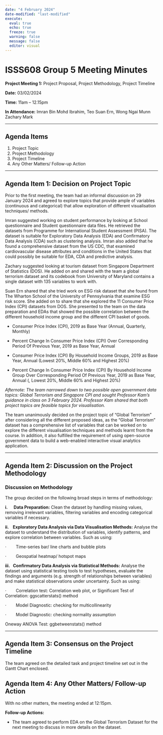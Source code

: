 ```yaml
---
date: "4 February 2024"
date-modified: "last-modified"
execute: 
  eval: true
  echo: true
  freeze: true
  warning: false
  message: false
  editor: visual
---
```


# ISSS608 Group 5 Meeting Minutes

**Project Meeting 1:** Project Proposal, Project Methodology, Project Timeline

**Date:** 03/02/2024

**Time:** 11am – 12.15pm

**In Attendance:** Imran Bin Mohd Ibrahim, Teo Suan Ern, Wong Ngai Munn Zachary Mark

------------------------------------------------------------------------

## Agenda Items

1.  Project Topic
2.  Project Methodology
3.  Project Timeline
4.  Any Other Matters/ Follow-up Action

------------------------------------------------------------------------

## Agenda Item 1: Decision on Project Topic

Prior to the first meeting, the team had an informal discussion on 29 January 2024 and agreed to explore topics that provide ample of variables (continuous and categorical) that allow exploration of different visualisation techniques/ methods.

Imran suggested working on student performance by looking at School questionnaire and Student questionnaire data files. He retrieved the datasets from Programme for International Student Assessment (PISA). The dataset is suitable for Exploratory Data Analysis (EDA) and Confirmatory Data Analysis (CDA) such as clustering analysis. Imran also added that he found a comprehensive dataset from the US CDC, that examined cardiovascular disease attributes and conditions in the United States that could possibly be suitable for EDA, CDA and predictive analysis.

Zachary suggested looking at tourism dataset from Singapore Department of Statistics (DOS). He added on and shared with the team a global terrorism dataset and its codebook from University of Maryland contains a single dataset with 135 variables to work with.

Suan Ern shared that she tried work on ESG risk dataset that she found from The Wharton School of the University of Pennsylvania that examine ESG risk score. She added on to share that she explored the 11 Consumer Price Index (CPI) datasets from DOS. She presented to the team on the data preparation and EDAs that showed the possible correlation between the different household income group and the different CPI basket of goods.

-   Consumer Price Index (CPI), 2019 as Base Year (Annual, Quarterly, Monthly)

-   Percent Change In Consumer Price Index (CPI) Over Corresponding Period Of Previous Year, 2019 as Base Year, Annual

-   Consumer Price Index (CPI) By Household Income Groups, 2019 as Base Year, Annual (Lowest 20%, Middle 60% and Highest 20%)

-   Percent Change In Consumer Price Index (CPI) By Household Income Group Over Corresponding Period Of Previous Year, 2019 as Base Year, Annual (, Lowest 20%, Middle 60% and Highest 20%)

*Afternote: The team narrowed down to two possible open government data topics: Global Terrorism and Singapore CPI and sought Professor Kam’s guidance in class on 3 February 2024. Professor Kam shared that both project topics are feasible topics for visualisation.*

The team unanimously decided on the project topic of “Global Terrorism” after considering all the different proposed ideas, as the “Global Terrorism” dataset has a comprehensive list of variables that can be worked on to explore the different visualisation techniques and methods learnt from the course. In addition, it also fulfilled the requirement of using open-source government data to build a web-enabled interactive visual analytics application.

------------------------------------------------------------------------

## Agenda Item 2: Discussion on the Project Methodology

### Discussion on Methodology

The group decided on the following broad steps in terms of methodology:

**i.      Data Preparation:** Clean the dataset by handling missing values, removing irrelevant variables, filtering variables and encoding categorical variables if necessary.

**ii.    Exploratory Data Analysis via Data Visualisation Methods:** Analyse the dataset to understand the distribution of variables, identify patterns, and explore correlation between variables. Such as using:

·        Time-series bar/ line charts and bubble plots

·        Geospatial heatmap/ hotspot maps

**iii.   Confirmatory Data Analysis via Statistical Methods:** Analyse the dataset using statistical testing tools to test hypotheses, evaluate the findings and arguments (e.g. strength of relationships between variables) and make statistical observations under uncertainty. Such as using:

·        Correlation test: Correlation web plot, or Significant Test of Correlation: ggscatterstats() method

·        Model Diagnostic: checking for multicollinearity

·        Model Diagnostic: checking normality assumption

Oneway ANOVA Test: ggbetweenstats() method

------------------------------------------------------------------------

## Agenda Item 3: Consensus on the Project Timeline

The team agreed on the detailed task and project timeline set out in the Gantt Chart enclosed.

## Agenda Item 4: Any Other Matters/ Follow-up Action

With no other matters, the meeting ended at 12:15pm.

**Follow-up Actions:**

-   The team agreed to perform EDA on the Global Terrorism Dataset for the next meeting to discuss in more details on the dataset.
